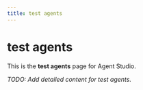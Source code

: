 ```yaml
---
title: test agents
---
```


# test agents

This is the **test agents** page for Agent Studio.

_TODO: Add detailed content for test agents._
